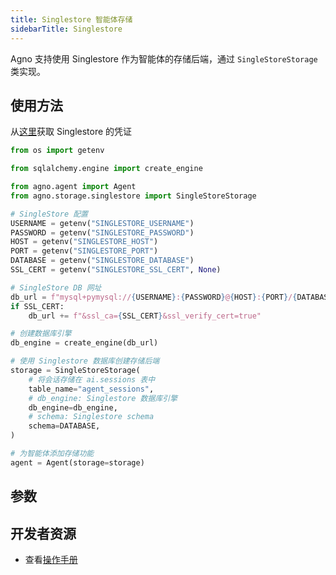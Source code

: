 ```yaml
---
title: Singlestore 智能体存储
sidebarTitle: Singlestore
---
```

Agno 支持使用 Singlestore 作为智能体的存储后端，通过 `SingleStoreStorage` 类实现。

## 使用方法

从[这里](https://portal.singlestore.com/)获取 Singlestore 的凭证

```python singlestore_storage_for_agent.py
from os import getenv

from sqlalchemy.engine import create_engine

from agno.agent import Agent
from agno.storage.singlestore import SingleStoreStorage

# SingleStore 配置
USERNAME = getenv("SINGLESTORE_USERNAME")
PASSWORD = getenv("SINGLESTORE_PASSWORD")
HOST = getenv("SINGLESTORE_HOST")
PORT = getenv("SINGLESTORE_PORT")
DATABASE = getenv("SINGLESTORE_DATABASE")
SSL_CERT = getenv("SINGLESTORE_SSL_CERT", None)

# SingleStore DB 网址
db_url = f"mysql+pymysql://{USERNAME}:{PASSWORD}@{HOST}:{PORT}/{DATABASE}?charset=utf8mb4"
if SSL_CERT:
    db_url += f"&ssl_ca={SSL_CERT}&ssl_verify_cert=true"

# 创建数据库引擎
db_engine = create_engine(db_url)

# 使用 Singlestore 数据库创建存储后端
storage = SingleStoreStorage(
    # 将会话存储在 ai.sessions 表中
    table_name="agent_sessions",
    # db_engine: Singlestore 数据库引擎
    db_engine=db_engine,
    # schema: Singlestore schema
    schema=DATABASE,
)

# 为智能体添加存储功能
agent = Agent(storage=storage)
```

## 参数

<Snippet file="storage-s2-params.mdx" />

## 开发者资源

- 查看[操作手册](https://github.com/agno-agi/agno/blob/main/cookbook/storage/singlestore_storage/singlestore_storage_for_agent.py)